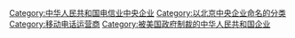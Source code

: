 {{Commonscat|China Mobile}}
{{Catmore}}

[[Category:中华人民共和国电信业中央企业|Category:中华人民共和国电信业中央企业]]
[[Category:以北京中央企业命名的分类|Category:以北京中央企业命名的分类]]
[[Category:移动电话运营商|Category:移动电话运营商]]
[[Category:被美国政府制裁的中华人民共和国企业|Category:被美国政府制裁的中华人民共和国企业]]